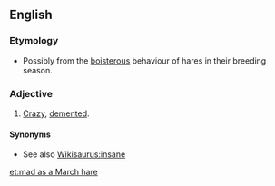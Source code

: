 {{wikipedia}}
==English==

===Etymology===
* Possibly from the [[boisterous]] behaviour of hares in their breeding season.

===Adjective===
{{en-adj|pos=[[mad]] [[as]] [[a]] [[March]] [[hare]]|-}}

# {{simile|colloquial}} [[Crazy]], [[demented]].

====Synonyms====
* See also [[Wikisaurus:insane]]

[[et:mad as a March hare]]